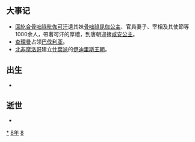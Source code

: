 {{yearTOC|788|唐'''[[貞元_(唐朝)|貞元]]四年'''；南诏'''[[上元_(南诏)|上元]]五年'''；日本'''[[延曆|延曆]]七年'''；渤海国'''[[大興_(渤海)|大興]]五十一年'''}}

== 大事记 ==
*[[回紇|回紇]][[長壽天親可汗|合骨咄祿毗伽可汗]]遺其妹[[骨咄祿毘伽公主|骨咄祿毘伽公主]]、官員妻子、宰相及其使節等1000余人，帶著可汗的厚禮，到唐朝迎接[[咸安公主|咸安公主]]。
*[[查理曼|查理曼]]占领[[巴伐利亚|巴伐利亚]]。
*[[北非|北非]][[摩洛哥|摩洛哥]]建立[[什葉派|什葉派]]的[[伊迪里斯王朝|伊迪里斯王朝]]。

== 出生 ==
*

== 逝世 ==
{{Wikisource year mention}}
*

[[Category:788年|*]]
[[Category:780年代|8年]]
[[Category:8世纪各年|8]]